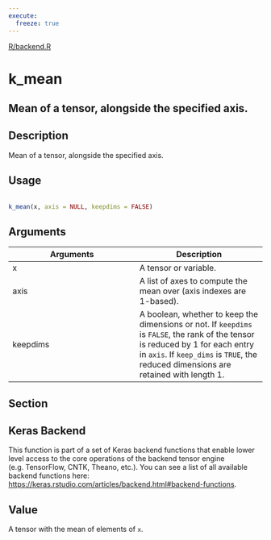 ```yaml
---
execute:
  freeze: true
---
```


[R/backend.R](https://github.com/rstudio/keras//blob/main/R/backend.R#L1727) 

# k_mean

## Mean of a tensor, alongside the specified axis.

## Description
 Mean of a tensor, alongside the specified axis. 


## Usage
```r
 
k_mean(x, axis = NULL, keepdims = FALSE) 
```

## Arguments
|Arguments|Description|
|---|---|
| x | A tensor or variable. |
| axis | A list of axes to compute the mean over (axis indexes are 1-based). |
| keepdims | A boolean, whether to keep the dimensions or not. If `keepdims` is `FALSE`, the rank of the tensor is reduced by 1 for each entry in `axis`. If `keep_dims` is `TRUE`, the reduced dimensions are retained with length 1. |


## Section

## Keras Backend

   This function is part of a set of Keras backend functions that enable lower level access to the core operations of the backend tensor engine (e.g. TensorFlow, CNTK, Theano, etc.).  You can see a list of all available backend functions here: [https://keras.rstudio.com/articles/backend.html#backend-functions](https://keras.rstudio.com/articles/backend.html#backend-functions). 

## Value
 A tensor with the mean of elements of `x`. 




